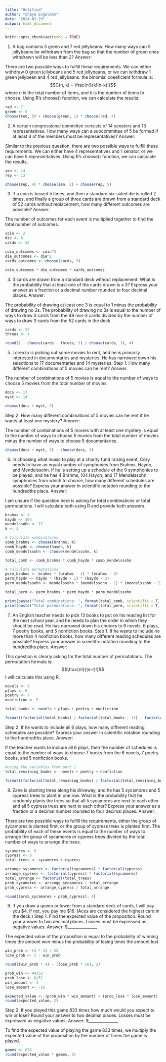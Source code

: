 ```yaml
---
title: "Untitled"
author: "Shaya Engelman"
date: "2024-02-29"
output: html_document
---
```


```r
knitr::opts_chunk$set(echo = TRUE)
```

1. A bag contains 5 green and 7 red jellybeans. How many ways can 5 jellybeans be 
withdrawn from the bag so that the number of green ones withdrawn will be less than 
2?
Answer: 

There are two possible ways to fulfill these requirements. We can either withdraw 0 green jellybeans and 5 red jellybeans, or we can withdraw 1 green jellybean and 4 red jellybeans.
the binomial coeeficient formula is: $$C(n, k) = \frac{n!}{k!(n-k)!}$$
where $n$ is the total number of items, and $k$ is the number of items to choose. Using R's choose() function, we can calculate the results.

```r
red <- 7
green <- 5
choose(red, 5) + choose(green, 1) * choose(red, 4)
```
2. A certain congressional committee consists of 14 senators and 13 representatives. How 
many ways can a subcommittee of 5 be formed if at least 4 of the members must be 
representatives?
Answer: 

Similar to the previous question, there are two possible ways to fulfill these requirements. We can either have 4 representatives and 1 senator, or we can have 5 representatives. Using R's choose() function, we can calculate the results.

```r
sen <- 14
rep <- 13

choose(rep, 4) * choose(sen, 1) + choose(rep, 5)
```

3. If a coin is tossed 5 times, and then a standard six-sided die is rolled 2 times, and finally 
a group of three cards are drawn from a standard deck of 52 cards without 
replacement, how many different outcomes are possible?
Answer:

The number of outcomes for each event is multiplied together to find the total number of outcomes. 

```r
coin <- 2
die <- 6
cards <- 52

coin_outcomes <- coin^5
die_outcomes <- die^2
cards_outcomes <- choose(cards, 3)

coin_outcomes * die_outcomes * cards_outcomes
```

4. 3 cards are drawn from a standard deck without replacement. What is the probability 
that at least one of the cards drawn is a 3? Express your answer as a fraction or a 
decimal number rounded to four decimal places.
Answer:

The probability of drawing at least one 3 is equal to 1 minus the probability of drawing no 3s. The probability of drawing no 3s is equal to the number of ways to draw 3 cards from the 49 non-3 cards divided by the number of ways to draw 3 cards from the 52 cards in the deck. 

```r
cards <- 52
threes <- 4

round(1 - choose(cards - threes, 3) / choose(cards, 3), 4)
```

5. Lorenzo is picking out some movies to rent, and he is primarily interested in 
documentaries and mysteries. He has narrowed down his selections to 17
documentaries and 14 mysteries.
Step 1. How many different combinations of 5 movies can he rent?
Answer: 

The number of combinations of 5 movies is equal to the number of ways to choose 5 movies from the total number of movies. 

```r
docs <- 17
myst <- 14

choose(docs + myst, 5)
```

Step 2. How many different combinations of 5 movies can he rent if he wants at least 
one mystery?
Answer: 

The number of combinations of 5 movies with at least one mystery is equal to the number of ways to choose 5 movies from the total number of movies minus the number of ways to choose 5 documentaries. 

```r
choose(docs + myst, 5) - choose(docs, 5)
```

6. In choosing what music to play at a charity fund raising event, Cory needs to have an 
equal number of symphonies from Brahms, Haydn, and Mendelssohn. If he is setting up 
a schedule of the 9 symphonies to be played, and he has 4 Brahms, 104 Haydn, and 17
Mendelssohn symphonies from which to choose, how many different schedules are 
possible? Express your answer in scientific notation rounding to the hundredths place.
Answer: 

I am unsure if the question here is asking for total combinations or total permutations. I will calculate both using R and provide both answers.
```r
brahms <- 4
haydn <- 104
mendelssohn <- 17
k <- 3

# Calculate combinations
comb_brahms <- choose(brahms, k)
comb_haydn <- choose(haydn, k)
comb_mendelssohn <- choose(mendelssohn, k)

total_comb <- comb_brahms * comb_haydn * comb_mendelssohn

# Calculate permutations
perm_brahms <- brahms * (brahms - 1) * (brahms - 2)
perm_haydn <- haydn * (haydn - 1) * (haydn - 2)
perm_mendelssohn <- mendelssohn * (mendelssohn - 1) * (mendelssohn - 2)

total_perm <- perm_brahms * perm_haydn * perm_mendelssohn

print(paste("Total combinations: ", format(total_comb, scientific = T, digits = 3)))
print(paste("Total permutations: ", format(total_perm, scientific = T, digits = 3)))
```
7. An English teacher needs to pick 13 books to put on his reading list for the next school 
year, and he needs to plan the order in which they should be read. He has narrowed 
down his choices to 6 novels, 6 plays, 7 poetry books, and 5 nonfiction books.
Step 1. If he wants to include no more than 4 nonfiction books, how many different 
reading schedules are possible? Express your answer in scientific notation rounding to 
the hundredths place.
Answer: 

This question is clearly asking for the total number of permutations. The permutation formula is: $$\frac{n!}{(n-r)!}$$ I will calculate this using R.

```r
novels <- 6
plays <- 6
poetry <- 7
nonfiction <- 5

total_books <- novels + plays + poetry + nonfiction

format((factorial(total_books) / factorial(total_books - 13) - factorial(novels + plays + poetry) / factorial((novels + plays + poetry) - 8)), scientific = TRUE, digits = 3)
```


Step 2. If he wants to include all 6 plays, how many different reading schedules are 
possible? Express your answer in scientific notation rounding to the hundredths place.
Answer: 

If the teacher wants to include all 6 plays, then the number of schedules is equal to the number of ways to choose 7 books from the 6 novels, 7 poetry books, and 5 nonfiction books.

```r
#using the variables from part 1
total_remaining_books <- novels + poetry + nonfiction

format((factorial(total_remaining_books) / factorial(total_remaining_books - 7)), scientific = TRUE, digits = 3)
```

8. Zane is planting trees along his driveway, and he has 5 sycamores and 5 cypress trees to 
plant in one row. What is the probability that he randomly plants the trees so that all 5
sycamores are next to each other and all 5 cypress trees are next to each other? 
Express your answer as a fraction or a decimal number rounded to four decimal places.
Answer:

There are two possible ways to fulfill the requirements, either the group of sycamores is planted first, or the group of cypress trees is planted first. The probability of each of these events is equal to the number of ways to arrange the group of sycamores or cypress trees divided by the total number of ways to arrange the trees. 

```r
sycamores <- 5
cypress <- 5
total_trees <- sycamores + cypress

arrange_sycamores <- factorial(sycamores) * factorial(cypress)
arrange_cypress <- factorial(cypress) * factorial(sycamores)
total_arrange <- factorial(total_trees)
prob_sycamores <- arrange_sycamores / total_arrange
prob_cypress <- arrange_cypress / total_arrange

round((prob_sycamores + prob_cypress), 4)
```
9. If you draw a queen or lower from a standard deck of cards, I will pay you $4. If not, you 
pay me $16. (Aces are considered the highest card in the deck.)
Step 1. Find the expected value of the proposition. Round your answer to two decimal 
places. Losses must be expressed as negative values.
Answer: $_______________

The expected value of the proposition is equal to the probability of winning times the amount won minus the probability of losing times the amount lost. 

```r
win_prob <- (4 * 4) / 52
lose_prob <- 1 - win_prob

round((win_prob * 4) - (lose_prob * 16), 2)
```

```r
prob_win <- 44/52
prob_lose <- 8/52
win_amount <- 4
lose_amount <- -16

expected_value <- (prob_win * win_amount) + (prob_lose * lose_amount)
round(expected_value, 2)
```

Step 2. If you played this game 833 times how much would you expect to win or lose? 
Round your answer to two decimal places. Losses must be expressed as negative 
values.
Answer: $_______________

To find the expected value of playing the game 833 times, we multiply the expected value of the proposition by the number of times the game is played. 

```r
games <- 833
round(expected_value * games, 2)
```